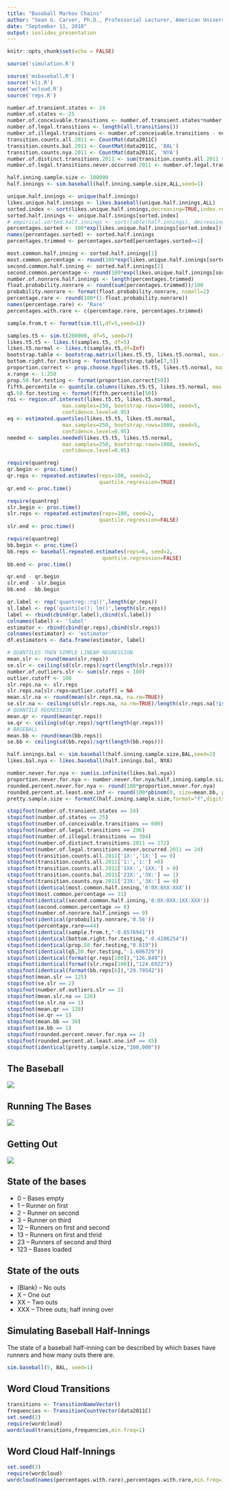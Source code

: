 ```yaml
---
title: "Baseball Markov Chains"
author: "Sean G. Carver, Ph.D., Professorial Lecturer, American University"
date: "September 11, 2018"
output: ioslides_presentation
---
```


```r
knitr::opts_chunk$set(echo = FALSE)
```
```r
source('simulation.R')
```
```r
source('msbaseball.R')
source('kli.R')
source('wcloud.R')
source('reps.R')
```
```r
number.of.transient.states <- 24
number.of.states <- 25
number.of.conceivable.transitions <- number.of.transient.states*number.of.states
number.of.legal.transitions <- length(all.transitions())
number.of.illegal.transitions <- number.of.conceivable.transitions - number.of.legal.transitions
transition.counts.all.2011 <- CountMat(data2011C)
transition.counts.bal.2011 <- CountMat(data2011C, 'BAL')
transition.counts.nya.2011 <- CountMat(data2011C, 'NYA')
number.of.distinct.transitions.2011 <- sum(transition.counts.all.2011 > 0)
number.of.legal.transitions.never.occurred.2011 <- number.of.legal.transitions - number.of.distinct.transitions.2011
```
```r
half.inning.sample.size <- 100000
half.innings <- sim.baseball(half.inning.sample.size,ALL,seed=1)
```
```r
unique.half.innings <- unique(half.innings)
likes.unique.half.innings <- likes.baseball(unique.half.innings,ALL)
sorted.index <- sort(likes.unique.half.innings,decreasing=TRUE,index.return=TRUE)$ix
sorted.half.innings <- unique.half.innings[sorted.index]
# empirical.sorted.half.innings <- sort(table(half.innings), decreasing=TRUE)
percentages.sorted <- 100*exp(likes.unique.half.innings[sorted.index])
names(percentages.sorted) <- sorted.half.innings
percentages.trimmed <- percentages.sorted[percentages.sorted>=1]
```
```r
most.common.half.inning <- sorted.half.innings[1]
most.common.percentage <- round(100*exp(likes.unique.half.innings[sorted.index[1]]))
second.common.half.inning <- sorted.half.innings[2]
second.common.percentage <- round(100*exp(likes.unique.half.innings[sorted.index[2]]))
number.of.nonrare.half.innings <- length(percentages.trimmed)
float.probability.nonrare <- round(sum(percentages.trimmed))/100
probability.nonrare <- format(float.probability.nonrare, nsmall=2)
percentage.rare <- round(100*(1-float.probability.nonrare))
names(percentage.rare) <- 'Rare'
percentages.with.rare <- c(percentage.rare, percentages.trimmed)
```
```r
sample.from.t <- format(sim.t(1,df=5,seed=1))
```
```r
samples.t5 <- sim.t(200000, df=5, seed=7)
likes.t5.t5 <- likes.t(samples.t5, df=5)
likes.t5.normal <- likes.t(samples.t5,df=Inf)
bootstrap.table <- bootstrap.matrix(likes.t5.t5, likes.t5.normal, max.samples=5, bootstrap.rows=7, seed=5)
bottom.right.for.testing <- format(bootstrap.table[7,5])
proportion.correct <- prop.choose.hyp(likes.t5.t5, likes.t5.normal, max.samples=250, bootstrap.rows=1000, seed=5)
x.range <- 1:250
prop.50.for.testing <- format(proportion.correct[50])
fifth.percentile <- quantile.columns(likes.t5.t5, likes.t5.normal, max.samples=250, bootstrap.rows=1000, seed=5)
q5.50.for.testing <- format(fifth.percentile[50])
roi <- region.of.interest(likes.t5.t5, likes.t5.normal,
                  max.samples=250, bootstrap.rows=1000, seed=5,
                  confidence.level=0.95)
eq <- estimated.quantiles(likes.t5.t5, likes.t5.normal,
                  max.samples=250, bootstrap.rows=1000, seed=5,
                  confidence.level=0.95)
needed <- samples.needed(likes.t5.t5, likes.t5.normal,
                  max.samples=250, bootstrap.rows=1000, seed=5,
                  confidence.level=0.95)
``` 
```r
require(quantreg)
qr.begin <- proc.time()
qr.reps <- repeated.estimates(reps=100, seed=2, 
                              quantile.regression=TRUE)
qr.end <- proc.time()
```
```r
require(quantreg)
slr.begin <- proc.time()
slr.reps <- repeated.estimates(reps=100, seed=2, 
                              quantile.regression=FALSE)
slr.end <- proc.time()
```
```r
require(quantreg)
bb.begin <- proc.time()
bb.reps <- baseball.repeated.estimates(reps=6, seed=2,
                               quantile.regression=FALSE)
bb.end <- proc.time()
```
```r
qr.end - qr.begin
slr.end - slr.begin
bb.end - bb.begin
```
```r
qr.label <- rep('quantreg::rq()',length(qr.reps))
sl.label <- rep('quantile(); lm()',length(slr.reps))
label <- rbind(cbind(qr.label),cbind(sl.label))
colnames(label) <- 'label'
estimator <- rbind(cbind(qr.reps),cbind(slr.reps))
colnames(estimator) <- 'estimator'
df.estimators <- data.frame(estimator, label)
```
```r
# QUANTILES THEN SIMPLE LINEAR REGRESSION
mean.slr <- round(mean(slr.reps))
se.slr <- ceiling(sd(slr.reps)/sqrt(length(slr.reps)))
number.of.outliers.slr <- sum(slr.reps < 100)
outlier.cutoff <- 100
slr.reps.na <- slr.reps
slr.reps.na[slr.reps<outlier.cutoff] = NA
mean.slr.na <- round(mean(slr.reps.na, na.rm=TRUE))
se.slr.na <- ceiling(sd(slr.reps.na, na.rm=TRUE)/length(slr.reps.na[!is.na(slr.reps.na)]))
# QUANTILE REGRESSION
mean.qr <- round(mean(qr.reps))
se.qr <- ceiling(sd(qr.reps)/sqrt(length(qr.reps)))
# BASEBALL
mean.bb <- round(mean(bb.reps))
se.bb <- ceiling(sd(bb.reps)/sqrt(length(bb.reps)))
```
```r
half.innings.bal <- sim.baseball(half.inning.sample.size,BAL,seed=2)
likes.bal.nya <- likes.baseball(half.innings.bal, NYA)
```
```r
number.never.for.nya <- sum(is.infinite(likes.bal.nya))
proportion.never.for.nya <- number.never.for.nya/half.inning.sample.size
rounded.percent.never.for.nya <- round(100*proportion.never.for.nya)
rounded.percent.at.least.one.inf <- round(100*pbinom(0, size=mean.bb, prob=proportion.never.for.nya, lower.tail=FALSE))
pretty.sample.size <- formatC(half.inning.sample.size,format="f",digits=0,big.mark=',')
```
```r
stopifnot(number.of.transient.states == 24)
stopifnot(number.of.states == 25)
stopifnot(number.of.conceivable.transitions == 600)
stopifnot(number.of.legal.transitions == 296)
stopifnot(number.of.illegal.transitions == 304)
stopifnot(number.of.distinct.transitions.2011 == 272)
stopifnot(number.of.legal.transitions.never.occurred.2011 == 24)
stopifnot(transition.counts.all.2011['1X:','1X:'] == 0)
stopifnot(transition.counts.all.2011['1:','1:'] >0)
stopifnot(transition.counts.all.2011['1XX:','1XX:'] > 0)
stopifnot(transition.counts.bal.2011['23X:','3X:'] == 1)
stopifnot(transition.counts.nya.2011['23X:','3X:'] == 0)
stopifnot(identical(most.common.half.inning,'0:0X:0XX:XXX'))
stopifnot(most.common.percentage == 31)
stopifnot(identical(second.common.half.inning,'0:0X:0XX:1XX:XXX'))
stopifnot(second.common.percentage == 8)
stopifnot(number.of.nonrare.half.innings == 9)
stopifnot(identical(probability.nonrare,'0.56'))
stopifnot(percentage.rare==44)
stopifnot(identical(sample.from.t,"-0.6576941"))
stopifnot(identical(bottom.right.for.testing,"-0.4206254"))
stopifnot(identical(prop.50.for.testing,"0.819"))
stopifnot(identical(q5.50.for.testing,"-1.606729"))
stopifnot(identical(format(qr.reps[100]),"126.849"))
stopifnot(identical(format(slr.reps[100]),"124.6922"))
stopifnot(identical(format(bb.reps[6]),"29.79542"))
stopifnot(mean.slr == 125)
stopifnot(se.slr == 2)
stopifnot(number.of.outliers.slr == 2)
stopifnot(mean.slr.na == 126)
stopifnot(se.slr.na == 1)
stopifnot(mean.qr == 128)
stopifnot(se.qr == 1)
stopifnot(mean.bb == 30)
stopifnot(se.bb == 1)
stopifnot(rounded.percent.never.for.nya == 2)
stopifnot(rounded.percent.at.least.one.inf == 45)
stopifnot(identical(pretty.sample.size,"100,000"))
```


## The Baseball
![](pcatalkimages/hittheball.gif)

## Running The Bases
![](pcatalkimages/runningbases.gif)


## Getting Out
![](pcatalkimages/doubleplay.gif)

## State of the bases
- 0 -- Bases empty
- 1 -- Runner on first
- 2 -- Runner on second
- 3 -- Runner on third
- 12 -- Runners on first and second
- 13 -- Runners on first and thrid
- 23 -- Runners of second and third
- 123 -- Bases loaded

## State of the outs
- (Blank) -- No outs
- X -- One out
- XX -- Two outs
- XXX -- Three outs; half inning over

## Simulating Baseball Half-Innings
The state of a baseball half-inning can be described by which bases have runners and how many outs there are.

```r
sim.baseball(5, BAL, seed=1)
```

## Word Cloud Transitions
```r
transitions <- TransitionNameVector()
frequencies <- TransitionCountVector(data2011C)
set.seed(2)
require(wordcloud)
wordcloud(transitions,frequencies,min.freq=1)
```

## Word Cloud Half-Innings
```r
set.seed(3)
require(wordcloud)
wordcloud(names(percentages.with.rare),percentages.with.rare,min.freq=1)
```

